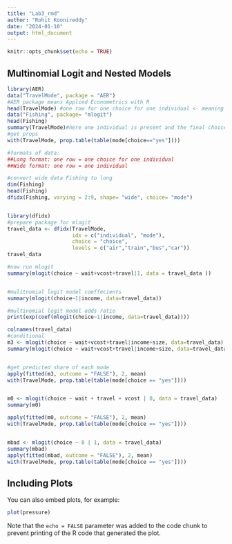 ```yaml
---
title: "Lab3_rmd"
author: "Rohit Koonireddy"
date: "2024-01-10"
output: html_document
---
```


```r
knitr::opts_chunk$set(echo = TRUE)
```

## Multinomial Logit and Nested Models
```r
library(AER)
data("TravelMode", package = "AER")
#AER package means Applied Econometrics with R
head(TravelMode) #one row for one choice for one individual <- meaning this is in long format
data("Fishing", package= "mlogit")
head(Fishing)
summary(TravelMode)#here one individual is present and the final choice, we do not see other choices, so this is wide format. the "mode" columns gives the values here
#get props
with(TravelMode, prop.table(table(mode[choice=="yes"])))

#formats of data:
##Long format: one row = one choice for one individual
##Wide format: one row = one individual

#convert wide data Fishing to long
dim(Fishing)
head(Fishing)
dfidx(Fishing, varying = 2:9, shape= "wide", choice= "mode")


library(dfidx)
#prepare package for mlogit
travel_data <- dfidx(TravelMode,
                     idx = c("individual", "mode"),
                     choice = "choice",
                     levels = c("air","train","bus","car"))
travel_data

#now run mlogit
summary(mlogit(choice ~ wait+vcost+travel|1, data = travel_data ))


#mulitnomial logit model coeffecients
summary(mlogit(choice~1|income, data=travel_data))

#multinomial logit model odds ratio
print(exp(coef(mlogit(choice~1|income, data=travel_data))))

colnames(travel_data)
#conditional 
m3 <- mlogit(choice ~ wait+vcost+travel|income+size, data=travel_data)
summary(mlogit(choice ~ wait+vcost+travel|income+size, data=travel_data, reflevel = "train"))


#get predicted share of each mode
apply(fitted(m3, outcome = "FALSE"), 2, mean)
with(TravelMode, prop.table(table(mode[choice == "yes"])))


m0 <- mlogit(choice ~ wait + travel + vcost | 0, data = travel_data)
summary(m0)

apply(fitted(m0, outcome = "FALSE"), 2, mean)
with(TravelMode, prop.table(table(mode[choice == "yes"])))


mbad <- mlogit(choice ~ 0 | 1, data = travel_data)
summary(mbad)
apply(fitted(mbad, outcome = "FALSE"), 2, mean)
with(TravelMode, prop.table(table(mode[choice == "yes"])))
```

## Including Plots
You can also embed plots, for example:
```r
plot(pressure)
```

Note that the `echo = FALSE` parameter was added to the code chunk to prevent printing of the R code that generated the plot.
